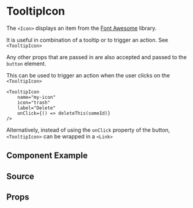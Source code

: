
# TooltipIcon

The `<Icon>` displays an item from the <a href="https://fontawesome.com/v5/search" target="_blank">Font Awesome</a> library.

It is useful in combination of a tooltip or to trigger an action. See `<TooltipIcon>`

Any other props that are passed in are also accepted and passed to the `button` element.

This can be used to trigger an action when the user clicks on the `<TooltipIcon>`

```
<TooltipIcon
    name="my-icon"
    icon="trash"
    label="Delete"
    onClick={() => deleteThis(someId)}
/>
```

Alternatively, instead of using the `onClick` property of the button, `<TooltipIcon>` can be wrapped in a `<Link>`

<Link to="/new-page">
    <TooltipIcon icon="arrow" label="Go to the new page" />
</Link>

## Component Example

<Story id="atoms-tooltipicon--default" />

## Source

<Source id="atoms-tooltipicon--default" />

## Props

<Props of={TooltipIcon} />
